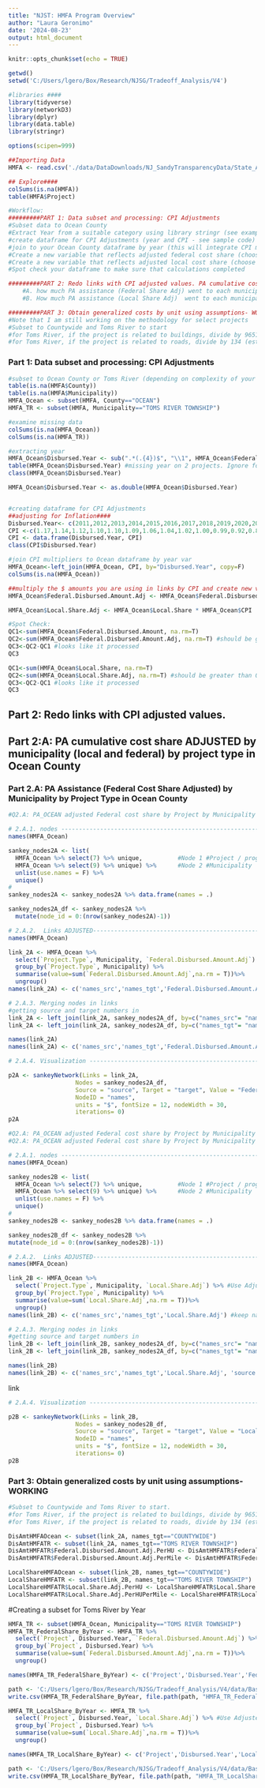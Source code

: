 ```yaml
---
title: "NJST: HMFA Program Overview"
author: "Laura Geronimo"
date: '2024-08-23'
output: html_document
---
```


```r
knitr::opts_chunk$set(echo = TRUE)
```

```r

getwd()
setwd('C:/Users/lgero/Box/Research/NJSG/Tradeoff_Analysis/V4')

#libraries ####
library(tidyverse)
library(networkD3)
library(dplyr)
library(data.table)
library(stringr)

options(scipen=999)

##Importing Data
HMFA <- read.csv('./data/DataDownloads/NJ_SandyTransparencyData/State_Agency_Datasets/Sandy_HMFA_Master_Data.csv')

## Explore####
colSums(is.na(HMFA))
table(HMFA$Project)

#Workflow:
#########PART 1: Data subset and processing: CPI Adjustments
#Subset data to Ocean County
#Extract Year from a suitable category using library stringr (see example code below)
#create dataframe for CPI Adjustments (year and CPI - see sample code)
#join to your Ocean County dataframe by year (this will integrate CPI multipliers into Ocean county dataframe)
#Create a new variable that reflects adjusted federal cost share (choose suitable variable like federal.distributed.amount, multiply the by the CPI value, and append 'Adj' to variable name --see sample code). Keep track of what values you use by using similar naming convention. (e.g. federal.distributed.amount.adj)
#Create a new variable that reflects adjusted local cost share (choose suitable variable like local.share, multiply the by the CPI value, and append 'Adj' to variable name --see sample code). 
#Spot check your dataframe to make sure that calculations completed

#########PART 2: Redo links with CPI adjusted values. PA cumulative cost share by municipality (local and federal) by project type in Ocean County
    #A. how much PA assistance (Federal Share Adj) went to each municipality by project type
    #B. How much PA assistance (Local Share Adj)  went to each municipality by project type

#########PART 3: Obtain generalized costs by unit using assumptions- WORKING on Method
#Note that I am still working on the methodology for select projects
#Subset to Countywide and Toms River to start
#for Toms River, if the project is related to buildings, divide by 9651 (estimate of residential properties affected by Sandy storm surge)
#for Toms River, if the project is related to roads, divide by 134 (estimate of number of miles of roadway affected by Sandy storm surge)
```


### Part 1: Data subset and processing: CPI Adjustments
```r
#subset to Ocean County or Toms River (depending on complexity of your data and ease of processing)
table(is.na(HMFA$County))
table(is.na(HMFA$Municipality))
HMFA_Ocean <- subset(HMFA, County=="OCEAN")
HMFA_TR <- subset(HMFA, Municipality=="TOMS RIVER TOWNSHIP")

#examine missing data
colSums(is.na(HMFA_Ocean)) 
colSums(is.na(HMFA_TR))

#extracting year 
HMFA_Ocean$Disbursed.Year <- sub(".*(.{4})$", "\\1", HMFA_Ocean$Federal.Disbursed.Date)
table(HMFA_Ocean$Disbursed.Year) #missing year on 2 projects. Ignore for now.
class(HMFA_Ocean$Disbursed.Year)

HMFA_Ocean$Disbursed.Year <- as.double(HMFA_Ocean$Disbursed.Year)


#creating dataframe for CPI Adjustments
##adjusting for Inflation####
Disbursed.Year<- c(2011,2012,2013,2014,2015,2016,2017,2018,2019,2020,2021,2022,2023)
CPI <-c(1.17,1.14,1.12,1.10,1.10,1.09,1.06,1.04,1.02,1.00,0.99,0.92,0.86)
CPI <- data.frame(Disbursed.Year, CPI)
class(CPI$Disbursed.Year)

#join CPI multipliers to Ocean dataframe by year var
HMFA_Ocean<-left_join(HMFA_Ocean, CPI, by="Disbursed.Year", copy=F)
colSums(is.na(HMFA_Ocean))

##multiply the $ amounts you are using in links by CPI and create new var, append 'adj' to var
HMFA_Ocean$Federal.Disbursed.Amount.Adj <- HMFA_Ocean$Federal.Disbursed.Amount * HMFA_Ocean$CPI

HMFA_Ocean$Local.Share.Adj <- HMFA_Ocean$Local.Share * HMFA_Ocean$CPI

#Spot Check:
QC1<-sum(HMFA_Ocean$Federal.Disbursed.Amount, na.rm=T)
QC2<-sum(HMFA_Ocean$Federal.Disbursed.Amount.Adj, na.rm=T) #should be greater than QC1
QC3<-QC2-QC1 #looks like it processed
QC3

QC1<-sum(HMFA_Ocean$Local.Share, na.rm=T)
QC2<-sum(HMFA_Ocean$Local.Share.Adj, na.rm=T) #should be greater than QC1
QC3<-QC2-QC1 #looks like it processed
QC3

```


## Part 2: Redo links with CPI adjusted values.
## Part 2:A: PA cumulative cost share ADJUSTED by municipality (local and federal) by project type in Ocean County
### Part 2.A: PA Assistance (Federal Cost Share Adjusted) by Municipality by Project Type in Ocean County
```r
#Q2.A: PA_OCEAN adjusted Federal cost share by Project by Municipality

# 2.A.1. nodes --------------------------------------------------------------------
names(HMFA_Ocean)

sankey_nodes2A <- list(
  HMFA_Ocean %>% select(7) %>% unique,          #Node 1 #Project / program / bucket
  HMFA_Ocean %>% select(9) %>% unique) %>%      #Node 2 #Municipality
  unlist(use.names = F) %>% 
  unique()
# 
sankey_nodes2A <- sankey_nodes2A %>% data.frame(names = .)

sankey_nodes2A_df <- sankey_nodes2A %>% 
  mutate(node_id = 0:(nrow(sankey_nodes2A)-1))

# 2.A.2.  Links ADJUSTED-------------------------------------------------------------
names(HMFA_Ocean)

link_2A <- HMFA_Ocean %>% 
  select(`Project.Type`, Municipality, `Federal.Disbursed.Amount.Adj`) %>% #Use Adjusted version
  group_by(`Project.Type`, Municipality) %>% 
  summarise(value=sum(`Federal.Disbursed.Amount.Adj`,na.rm = T))%>% 
  ungroup()
names(link_2A) <- c('names_src','names_tgt','Federal.Disbursed.Amount.Adj') #keep naming convention for tracking

# 2.A.3. Merging nodes in links
#getting source and target numbers in 
link_2A <- left_join(link_2A, sankey_nodes2A_df, by=c("names_src"= "names"), copy=F)
link_2A <- left_join(link_2A, sankey_nodes2A_df, by=c("names_tgt"= "names"), copy=F)

names(link_2A)
names(link_2A) <- c('names_src','names_tgt','Federal.Disbursed.Amount.Adj', 'source', 'target')
```

```r
# 2.A.4. Visualization --------------------------------------------------------

p2A <- sankeyNetwork(Links = link_2A, 
                   Nodes = sankey_nodes2A_df, 
                   Source = "source", Target = "target", Value = "Federal.Disbursed.Amount.Adj", 
                   NodeID = "names",
                   units = "$", fontSize = 12, nodeWidth = 30,
                   iterations= 0)
p2A
```

```r
#Q2.A: PA_OCEAN adjusted Federal cost share by Project by Municipality
#Q2.A: PA_OCEAN adjusted Federal cost share by Project by Municipality

# 2.A.1. nodes --------------------------------------------------------------------
names(HMFA_Ocean)

sankey_nodes2B <- list(
  HMFA_Ocean %>% select(7) %>% unique,          #Node 1 #Project / program / bucket
  HMFA_Ocean %>% select(9) %>% unique) %>%      #Node 2 #Municipality
  unlist(use.names = F) %>% 
  unique()
# 
sankey_nodes2B <- sankey_nodes2B %>% data.frame(names = .)

sankey_nodes2B_df <- sankey_nodes2B %>% 
mutate(node_id = 0:(nrow(sankey_nodes2B)-1))

# 2.A.2.  Links ADJUSTED-------------------------------------------------------------
names(HMFA_Ocean)

link_2B <- HMFA_Ocean %>% 
  select(`Project.Type`, Municipality, `Local.Share.Adj`) %>% #Use Adjusted version
  group_by(`Project.Type`, Municipality) %>% 
  summarise(value=sum(`Local.Share.Adj`,na.rm = T))%>% 
  ungroup()
names(link_2B) <- c('names_src','names_tgt','Local.Share.Adj') #keep naming convention for tracking

# 2.A.3. Merging nodes in links
#getting source and target numbers in 
link_2B <- left_join(link_2B, sankey_nodes2A_df, by=c("names_src"= "names"), copy=F)
link_2B <- left_join(link_2B, sankey_nodes2A_df, by=c("names_tgt"= "names"), copy=F)

names(link_2B)
names(link_2B) <- c('names_src','names_tgt','Local.Share.Adj', 'source', 'target')
```
link
```r
# 2.A.4. Visualization --------------------------------------------------------

p2B <- sankeyNetwork(Links = link_2B, 
                   Nodes = sankey_nodes2B_df, 
                   Source = "source", Target = "target", Value = "Local.Share.Adj", 
                   NodeID = "names",
                   units = "$", fontSize = 12, nodeWidth = 30,
                   iterations= 0)
p2B
```

### Part 3: Obtain generalized costs by unit using assumptions- WORKING
```r
#Subset to Countywide and Toms River to start. 
#for Toms River, if the project is related to buildings, divide by 9651 (estimate of residential properties affected by Sandy storm surge)
#for Toms River, if the project is related to roads, divide by 134 (estimate of number of miles of roadway affected by Sandy storm surge)

DisAmtHMFAOcean <- subset(link_2A, names_tgt=="COUNTYWIDE")
DisAmtHMFATR <- subset(link_2A, names_tgt=="TOMS RIVER TOWNSHIP")
DisAmtHMFATR$Federal.Disbursed.Amount.Adj.PerHU <- DisAmtHMFATR$Federal.Disbursed.Amount.Adj / 9651
DisAmtHMFATR$Federal.Disbursed.Amount.Adj.PerMile <- DisAmtHMFATR$Federal.Disbursed.Amount.Adj / 134

LocalShareHMFAOcean <- subset(link_2B, names_tgt=="COUNTYWIDE")
LocalShareHMFATR <- subset(link_2B, names_tgt=="TOMS RIVER TOWNSHIP")
LocalShareHMFATR$Local.Share.Adj.PerHU <- LocalShareHMFATR$Local.Share.Adj / 9651
LocalShareHMFATR$Local.Share.Adj.PerHUPerMile <- LocalShareHMFATR$Local.Share.Adj / 134

```
#Creating a subset for Toms River by Year
```r
HMFA_TR <- subset(HMFA_Ocean, Municipality=="TOMS RIVER TOWNSHIP")
HMFA_TR_FederalShare_ByYear <- HMFA_TR %>% 
  select(`Project`, Disbursed.Year, `Federal.Disbursed.Amount.Adj`) %>% #Use Adjusted version
  group_by(`Project`, Disbursed.Year) %>% 
  summarise(value=sum(`Federal.Disbursed.Amount.Adj`,na.rm = T))%>% 
  ungroup()

names(HMFA_TR_FederalShare_ByYear) <- c('Project','Disbursed.Year','Federal.Disbursed.Amount.Adj')

path <- 'C:/Users/lgero/Box/Research/NJSG/Tradeoff_Analysis/V4/data/BaselineData/NJ_SandyTransparencey_produced'
write.csv(HMFA_TR_FederalShare_ByYear, file.path(path, "HMFA_TR_FederalShare_ByYear.csv"), row.names = TRUE)
```

```r

HMFA_TR_LocalShare_ByYear <- HMFA_TR %>% 
  select(`Project`, Disbursed.Year, `Local.Share.Adj`) %>% #Use Adjusted version
  group_by(`Project`, Disbursed.Year) %>% 
  summarise(value=sum(`Local.Share.Adj`,na.rm = T))%>% 
  ungroup()

names(HMFA_TR_LocalShare_ByYear) <- c('Project','Disbursed.Year','Local.Disbursed.Amount.Adj')

path <- 'C:/Users/lgero/Box/Research/NJSG/Tradeoff_Analysis/V4/data/BaselineData/NJ_SandyTransparencey_produced'
write.csv(HMFA_TR_LocalShare_ByYear, file.path(path, "HMFA_TR_LocalShare_ByYear.csv"), row.names = TRUE)
```
